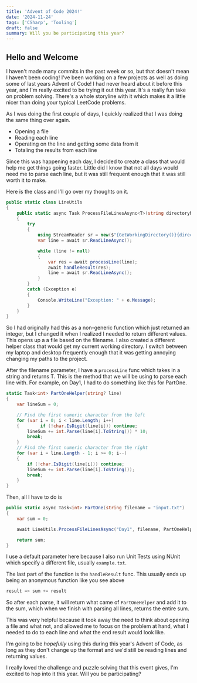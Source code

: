 ```yaml
---
title: 'Advent of Code 2024!'
date: '2024-11-24'
tags: ['CSharp', 'Tooling']
draft: false
summary: Will you be participating this year?
---
```


## Hello and Welcome

I haven't made many commits in the past week or so, but that doesn't mean I haven't been coding! I've been working on a few projects as well as doing some of last years Advent of Code! I had never heard about it before this year, and I'm really excited to be trying it out this year. It's a really fun take on problem solving. There's a whole storyline with it which makes it a little nicer than doing your typical LeetCode problems.

As I was doing the first couple of days, I quickly realized that I was doing the same thing over again.

- Opening a file
- Reading each line
- Operating on the line and getting some data from it
- Totaling the results from each line

Since this was happening each day, I decided to create a class that would help me get things going faster. Little did I know that not all days would need me to parse each line, but it was still frequent enough that it was still worth it to make.

Here is the class and I'll go over my thoughts on it.

```cs
public static class LineUtils
{
	public static async Task ProcessFileLinesAsync<T>(string directoryName, string filename, Func<string?, Task<T>> processLine, Func<T, Task> handleResult)
	{
	    try
	    {
	        using StreamReader sr = new($"{GetWorkingDirectory()}{directoryName}/{filename}");
	        var line = await sr.ReadLineAsync();

	        while (line != null)
	        {
		        var res = await processLine(line);
	            await handleResult(res);
	            line = await sr.ReadLineAsync();
	        }
	    }
	    catch (Exception e)
	    {
		    Console.WriteLine("Exception: " + e.Message);
		}
	}
}
```

So I had originally had this as a non-generic function which just returned an integer, but I changed it when I realized I needed to return different values. This opens up a a file based on the filename. I also created a different helper class that would get my current working directory. I switch between my laptop and desktop frequently enough that it was getting annoying changing my paths to the project.

After the filename parameter, I have a `processLine` func which takes in a string and returns T. This is the method that we will be using to parse each line with. For example, on Day1, I had to do something like this for PartOne.

```cs
static Task<int> PartOneHelper(string? line)
{
    var lineSum = 0;

    // Find the first numeric character from the left
    for (var i = 0; i < line.Length; i++)
    {        if (!char.IsDigit(line[i])) continue;
        lineSum += int.Parse(line[i].ToString()) * 10;
        break;
    }
    // Find the first numeric character from the right
    for (var i = line.Length - 1; i >= 0; i--)
    {
	    if (!char.IsDigit(line[i])) continue;
        lineSum += int.Parse(line[i].ToString());
        break;
    }
}
```

Then, all I have to do is

```cs
public static async Task<int> PartOne(string filename = "input.txt")
{
    var sum = 0;

    await LineUtils.ProcessFileLinesAsync("Day1", filename, PartOneHelper, result => sum += result));

	return sum;
}
```

I use a default parameter here because I also run Unit Tests using NUnit which specify a different file, usually `example.txt`.

The last part of the function is the `handleResult` func. This usually ends up being an anonymous function like you see above

```cs
result => sum += result
```

So after each parse, it will return what came of `PartOneHelper` and add it to the sum, which when we finish with parsing all lines, returns the entire sum.

This was very helpful because it took away the need to think about opening a file and what not, and allowed me to focus on the problem at hand, what I needed to do to each line and what the end result would look like.

I'm going to be _hopefully_ using this during this year's Advent of Code, as long as they don't change up the format and we'd still be reading lines and returning values.

I really loved the challenge and puzzle solving that this event gives, I'm excited to hop into it this year. Will you be participating?
